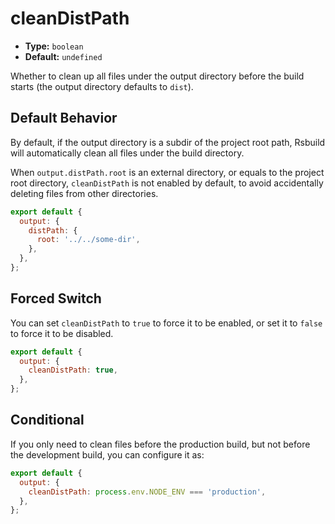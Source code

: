 # cleanDistPath

- **Type:** `boolean`
- **Default:** `undefined`

Whether to clean up all files under the output directory before the build starts (the output directory defaults to `dist`).

## Default Behavior

By default, if the output directory is a subdir of the project root path, Rsbuild will automatically clean all files under the build directory.

When `output.distPath.root` is an external directory, or equals to the project root directory, `cleanDistPath` is not enabled by default, to avoid accidentally deleting files from other directories.

```js
export default {
  output: {
    distPath: {
      root: '../../some-dir',
    },
  },
};
```

## Forced Switch

You can set `cleanDistPath` to `true` to force it to be enabled, or set it to `false` to force it to be disabled.

```js
export default {
  output: {
    cleanDistPath: true,
  },
};
```

## Conditional

If you only need to clean files before the production build, but not before the development build, you can configure it as:

```js
export default {
  output: {
    cleanDistPath: process.env.NODE_ENV === 'production',
  },
};
```
